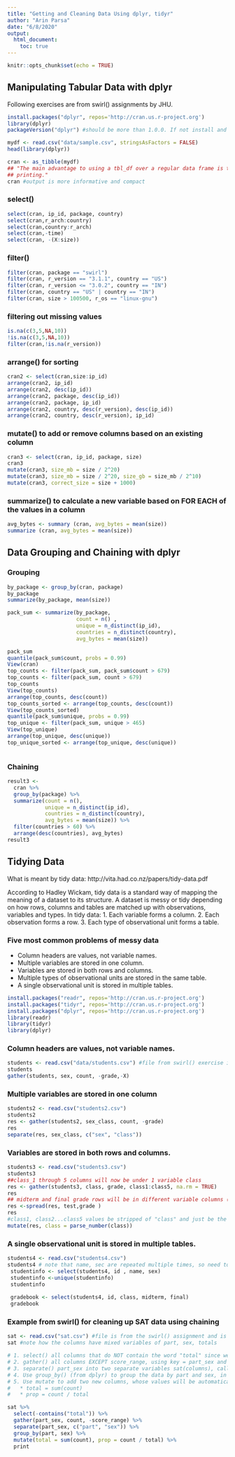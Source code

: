 ```yaml
---
title: "Getting and Cleaning Data Using dplyr, tidyr"
author: "Arin Parsa"
date: "6/8/2020"
output: 
  html_document:
    toc: true
---
```


```r
knitr::opts_chunk$set(echo = TRUE)
```


## Manipulating Tabular Data with dplyr

Following exercises are from swirl() assignments by JHU. 
```r
install.packages("dplyr", repos='http://cran.us.r-project.org')
library(dplyr)
packageVersion("dplyr") #should be more than 1.0.0. If not install and load again

mydf <- read.csv("data/sample.csv", stringsAsFactors = FALSE)
head(library(dplyr))

cran <- as_tibble(mydf)
## "The main advantage to using a tbl_df over a regular data frame is the
## printing."
cran #output is more informative and compact

```
### select()
```r
select(cran, ip_id, package, country)
select(cran,r_arch:country)
select(cran,country:r_arch)
select(cran,-time)
select(cran, -(X:size))

```
### filter()
```r
filter(cran, package == "swirl")
filter(cran, r_version == "3.1.1", country == "US")
filter(cran, r_version <= "3.0.2", country == "IN")
filter(cran, country == "US" | country == "IN")
filter(cran, size > 100500, r_os == "linux-gnu")

```
### filtering out missing values
```r
is.na(c(3,5,NA,10))
!is.na(c(3,5,NA,10))
filter(cran,!is.na(r_version))

```
### arrange() for sorting
```r
cran2 <- select(cran,size:ip_id)
arrange(cran2, ip_id)
arrange(cran2, desc(ip_id))
arrange(cran2, package, desc(ip_id))
arrange(cran2, package, ip_id)
arrange(cran2, country, desc(r_version), desc(ip_id))
arrange(cran2, country, desc(r_version), ip_id)

```
### mutate() to add or remove columns based on an existing column
```r
cran3 <- select(cran, ip_id, package, size)
cran3
mutate(cran3, size_mb = size / 2^20)
mutate(cran3, size_mb = size / 2^20, size_gb = size_mb / 2^10)
mutate(cran3, correct_size = size + 1000)

```
### summarize() to calculate a new variable based on FOR EACH of the values in a column
```r
avg_bytes <- summary (cran, avg_bytes = mean(size))
summarize (cran, avg_bytes = mean(size))

```
## Data Grouping and Chaining with dplyr

### Grouping
```r
by_package <- group_by(cran, package)
by_package
summarize(by_package, mean(size))

pack_sum <- summarize(by_package,
                      count = n() ,
                      unique = n_distinct(ip_id),
                      countries = n_distinct(country),
                      avg_bytes = mean(size))

pack_sum
quantile(pack_sum$count, probs = 0.99)
View(cran)
top_counts <- filter(pack_sum, pack_sum$count > 679)
top_counts <- filter(pack_sum, count > 679)
top_counts
View(top_counts)
arrange(top_counts, desc(count))
top_counts_sorted <- arrange(top_counts, desc(count))
View(top_counts_sorted)
quantile(pack_sum$unique, probs = 0.99)
top_unique <- filter(pack_sum, unique > 465)
View(top_unique)
arrange(top_unique, desc(unique))
top_unique_sorted <- arrange(top_unique, desc(unique))



```
### Chaining
```r
result3 <-
  cran %>%
  group_by(package) %>%
  summarize(count = n(),
            unique = n_distinct(ip_id),
            countries = n_distinct(country),
            avg_bytes = mean(size)) %>%
  filter(countries > 60) %>%
  arrange(desc(countries), avg_bytes)
result3
```
## Tidying Data
What is meant by tidy data: http://vita.had.co.nz/papers/tidy-data.pdf

According to Hadley Wickam, tidy data is a standard way of mapping the meaning of a dataset to its structure. A dataset is messy or tidy depending on how rows, columns and tables are matched up with observations, variables and types. In tidy data:
1. Each variable forms a column.
2. Each observation forms a row.
3. Each type of observational unit forms a table.

### Five most common problems of messy data
* Column headers are values, not variable names.
* Multiple variables are stored in one column.
* Variables are stored in both rows and columns.
* Multiple types of observational units are stored in the same table.
* A single observational unit is stored in multiple tables.


```r
install.packages("readr", repos='http://cran.us.r-project.org')
install.packages("tidyr", repos='http://cran.us.r-project.org')
install.packages("dplyr", repos='http://cran.us.r-project.org')
library(readr)
library(tidyr)
library(dplyr)

```

###  Column headers are values, not variable names.
```r
students <- read.csv("data/students.csv") #file from swirl() exercise is in this repo 
students
gather(students, sex, count, -grade,-X)

```

### Multiple variables are stored in one column
```r
students2 <- read.csv("students2.csv")
students2
res <- gather(students2, sex_class, count, -grade)
res
separate(res, sex_class, c("sex", "class"))


```
### Variables are stored in both rows and columns.
```r

students3 <- read.csv("students3.csv")
students3
##class_1 through 5 columns will now be under 1 variable class
res <- gather(students3, class, grade, class1:class5, na.rm = TRUE)
res
## midterm and final grade rows will be in different variable columns (midterm, final with values being the grades)
res <-spread(res, test,grade )
res
#class1, class2...class5 values be stripped of "class" and just be the number
mutate(res, class = parse_number(class))


```
### A single observational unit is stored in multiple tables.
```r
students4 <- read.csv("students4.csv")
students4 # note that name, sec are repeated multiple times, so need to split this table into two: one for student info, and the other for grades
 studentinfo <- select(students4, id , name, sex)
 studentinfo <-unique(studentinfo)
 studentinfo
 
 gradebook <- select(students4, id, class, midterm, final)
 gradebook 
```

### Example from swirl() for cleaning up SAT data using chaining
```r
sat <- read.csv("sat.csv") #file is from the swirl() assignment and is in this repo
sat #note how the columns have mixed variables of part, sex, totals

# 1. select() all columns that do NOT contain the word "total" since we can get these from summing up once we tidy up the data
# 2. gather() all columns EXCEPT score_range, using key = part_sex and value = count.
# 3. separate() part_sex into two separate variables sat(columns), called "part" and "sex", respectively. You may need to check
# 4. Use group_by() (from dplyr) to group the data by part and sex, in that order.
# 5. Use mutate to add two new columns, whose values will be automatically computed group-by-group:
#   * total = sum(count)
#   * prop = count / total

sat %>%
  select(-contains("total")) %>%
  gather(part_sex, count, -score_range) %>%
  separate(part_sex, c("part", "sex")) %>%
  group_by(part, sex) %>%
  mutate(total = sum(count), prop = count / total) %>% 
  print
```







